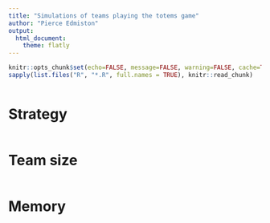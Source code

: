 ```yaml
---
title: "Simulations of teams playing the totems game"
author: "Pierce Edmiston"
output:
  html_document:
    theme: flatly
---
```


```r
knitr::opts_chunk$set(echo=FALSE, message=FALSE, warning=FALSE, cache=TRUE)
sapply(list.files("R", "*.R", full.names = TRUE), knitr::read_chunk)
```

```r
```

# Strategy

```r
```

# Team size

```r
```

# Memory

```r
```
